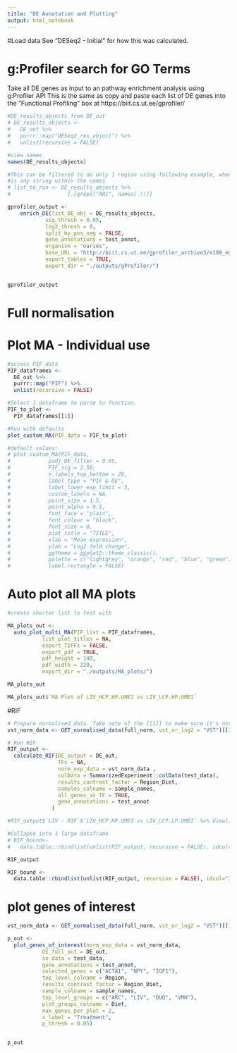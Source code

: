 ```yaml
---
title: "DE Annotation and Plotting"
output: html_notebook
---
```




#Load data
See "DESeq2 - Initial" for how this was calculated.





# g:Profiler search for GO Terms
Take all DE genes as input to an pathway enrichment analysis using g:Profiler API
This is the same as copy and paste each list of DE genes into the "Functional Profiling" box at https://biit.cs.ut.ee/gprofiler/

```r
#DE_results_objects from DE_out
# DE_results_objects <- 
#   DE_out %>% 
#   purrr::map("DESeq2_res_object") %>% 
#   unlist(recursive = FALSE)

#view names
names(DE_results_objects)

#This can be filtered to do only 1 region using following example, where "ARC"
#is any string within the names 
# list_to_run <- DE_results_objects %>%
#                  {.[grepl("ARC", names(.))]}

gprofiler_output <- 
    enrich_DE(list_DE_obj = DE_results_objects,
            sig_thresh = 0.05,
            log2_thresh = 0,
            split_by_pos_neg = FALSE,
            gene_annotations = test_annot,
            organism = "oaries",
            base_URL = "http://biit.cs.ut.ee/gprofiler_archive3/e100_eg47_p14",
            export_tables = TRUE,
            export_dir = "./outputs/gProfiler/")


gprofiler_output

```

# Full normalisation



# Plot MA - Individual use
```r
#access PIF data
PIF_dataframes <- 
  DE_out %>% 
  purrr::map("PIF") %>%   
  unlist(recursive = FALSE)

#Select 1 dataframe to parse to function.
PIF_to_plot <-
  PIF_dataframes[[1]]

#Run with defaults
plot_custom_MA(PIF_data = PIF_to_plot) 

#default values:
# plot_custom_MA(PIF_data,
#            padj_DE_filter = 0.05,
#            PIF_sig = 2.58, 
#            n_labels_top_bottom = 20,
#            label_type = "PIF & DE", 
#            label_lower_exp_limit = 3,
#            custom_labels = NA,
#            point_size = 1.5,
#            point_alpha = 0.5,
#            font_face = "plain",
#            font_colour = "black",
#            font_size = 8,
#            plot_title = "TITLE",
#            xlab = "Mean expression",
#            ylab = "Log2 fold change",
#            ggtheme = ggplot2::theme_classic(),
#            palette = c("lightgrey", "orange", "red", "blue", "green"),
#            label.rectangle = FALSE)

```


# Auto plot all MA plots
```r

#create shorter list to test with

MA_plots_out <-
  auto_plot_multi_MA(PIF_list = PIF_dataframes,
           list_plot_titles = NA,
           export_TIFFs = FALSE,
           export_pdf = TRUE,
           pdf_height = 140,
           pdf_width = 220,
           export_dir = "./outputs/MA_plots/")

MA_plots_out
```


```r
MA_plots_out$`MA Plot of LIV_HCP.HP.UMEI vs LIV_LCP.HP.UMEI`
```


#RIF
```r

# Prepare normalised data. Take note of the [[1]] to make sure it's not a list
vst_norm_data <- GET_normalised_data(full_norm, vst_or_log2 = "VST")[[1]] 

# Run RIF
RIF_output <- 
  calculate_RIF(DE_output = DE_out,
                TFs = NA,
                norm_exp_data = vst_norm_data ,
                colData = SummarizedExperiment::colData(test_data),
                results_contrast_factor = Region_Diet,
                samples_colname = sample_names,
                all_genes_as_TF = TRUE,
                gene_annotations = test_annot
              )

#RIF_output$`LIV - RIF`$`LIV_HCP.HP.UMEI vs LIV_LCP.LP.UMEI` %>% View()

#Collapse into 1 large dataframe
# RIF_bound<- 
#   data.table::rbindlist(unlist(RIF_output, recursive = FALSE), idcol="ID")

```

```r
RIF_output
```

```r
RIF_bound <- 
  data.table::rbindlist(unlist(RIF_output, recursive = FALSE), idcol="ID")


```

# plot genes of interest
```r
vst_norm_data <- GET_normalised_data(full_norm, vst_or_log2 = "VST")[[1]] 

p_out <- 
  plot_genes_of_interest(norm_exp_data = vst_norm_data,
           DE_full_out = DE_out,
           se_data = test_data,
           gene_annotations = test_annot,
           selected_genes = c("ACTA1", "NPY", "IGF1"),
           top_level_colname = Region,
           results_contrast_factor = Region_Diet,
           sample_colname = sample_names,
           top_level_groups = c("ARC", "LIV", "DUO", "VMH"),
           plot_groups_colname = Diet, 
           max_genes_per_plot = 2,
           x_label = "Treatment",
           p_thresh = 0.05)


p_out

```








